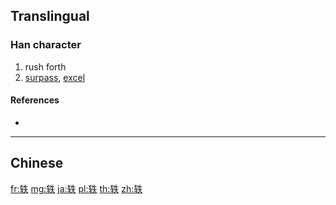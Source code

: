 {{character info/new}}
{{also|軼}}
==Translingual==

===Han character===
{{Han char|rn=159|rad=车|as=05|sn=9|four=|canj=KQHQO}}

# rush forth
# [[surpass]], [[excel]]

====References====
* {{Han ref|kx=1250.241|hdz=53522.010|uh=8F76|ud=36726}}

----

==Chinese==
{{zh-see|軼}}

[[fr:轶]]
[[mg:轶]]
[[ja:轶]]
[[pl:轶]]
[[th:轶]]
[[zh:轶]]